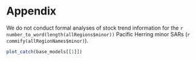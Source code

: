 # Appendix

We do not conduct formal analyses of stock trend information for the `r number_to_word(length(allRegions$minor))` Pacific Herring minor SARs (`r commify(allRegionNames$minor)`).
<!-- However, we do provide time series of landed commercial catch (\autoref{figCatchMinor}), biological data including weight-at-age (\autoref{figWeightAgeMinor}) and proportion-at-age (\autoref{figPropAgeMinor}), as well as the spawn index (\autoref{figSpawnIndexMinor}) from \Sexpr{firstYrMinor} to \Sexpr{max(yrRange)}. -->

```r
plot_catch(base_models[[1]])
```

\clearpage